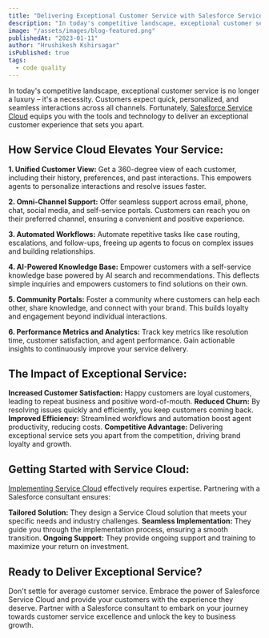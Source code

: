 ```yaml
---
title: "Delivering Exceptional Customer Service with Salesforce Service Cloud"
description: "In today's competitive landscape, exceptional customer service is no longer a luxury – it's a necessity. Customers expect quick, personalized, and seamless interactions across all channels. Fortunately, Salesforce Service Cloud equips you with the tools and technology to deliver an exceptional customer experience that sets you apart."
image: "/assets/images/blog-featured.png"
publishedAt: "2023-01-11"
author: "Hrushikesh Kshirsagar"
isPublished: true
tags:
  - code quality
---
```


In today's competitive landscape, exceptional customer service is no longer a luxury – it's a necessity. Customers expect quick, personalized, and seamless interactions across all channels. Fortunately, [Salesforce Service Cloud](https://www.cloudprism.in) equips you with the tools and technology to deliver an exceptional customer experience that sets you apart.

## How Service Cloud Elevates Your Service:

**1. Unified Customer View:** Get a 360-degree view of each customer, including their history, preferences, and past interactions. This empowers agents to personalize interactions and resolve issues faster.

**2. Omni-Channel Support:** Offer seamless support across email, phone, chat, social media, and self-service portals. Customers can reach you on their preferred channel, ensuring a convenient and positive experience.

**3. Automated Workflows:** Automate repetitive tasks like case routing, escalations, and follow-ups, freeing up agents to focus on complex issues and building relationships.

**4. AI-Powered Knowledge Base:** Empower customers with a self-service knowledge base powered by AI search and recommendations. This deflects simple inquiries and empowers customers to find solutions on their own.

**5. Community Portals:** Foster a community where customers can help each other, share knowledge, and connect with your brand. This builds loyalty and engagement beyond individual interactions.

**6. Performance Metrics and Analytics:** Track key metrics like resolution time, customer satisfaction, and agent performance. Gain actionable insights to continuously improve your service delivery.

## The Impact of Exceptional Service:

**Increased Customer Satisfaction:** Happy customers are loyal customers, leading to repeat business and positive word-of-mouth.
**Reduced Churn:** By resolving issues quickly and efficiently, you keep customers coming back.
**Improved Efficiency:** Streamlined workflows and automation boost agent productivity, reducing costs.
**Competitive Advantage:** Delivering exceptional service sets you apart from the competition, driving brand loyalty and growth.

## Getting Started with Service Cloud:

[Implementing Service Cloud](https://www.cloudprism.in) effectively requires expertise. Partnering with a Salesforce consultant ensures:

**Tailored Solution:** They design a Service Cloud solution that meets your specific needs and industry challenges.
**Seamless Implementation:** They guide you through the implementation process, ensuring a smooth transition.
**Ongoing Support:** They provide ongoing support and training to maximize your return on investment.

## Ready to Deliver Exceptional Service?

Don't settle for average customer service. Embrace the power of Salesforce Service Cloud and provide your customers with the experience they deserve. Partner with a Salesforce consultant to embark on your journey towards customer service excellence and unlock the key to business growth.
